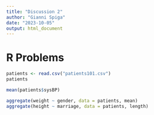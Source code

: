 ```yaml
---
title: "Discussion 2"
author: "Gianni Spiga"
date: "2023-10-05"
output: html_document
---
```


# R Problems

```r
patients <- read.csv("patients101.csv")
patients

mean(patients$sysBP)

aggregate(weight ~ gender, data = patients, mean)
aggregate(height ~ marriage, data = patients, length)
```
